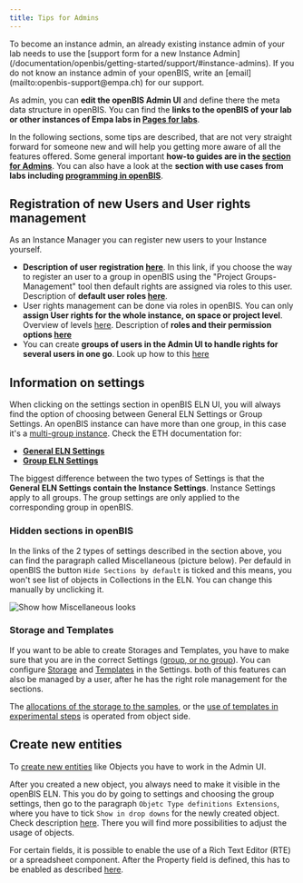 ```yaml
---
title: Tips for Admins
---
```



<Aside type="note" title="Open Data">
    To become an instance admin, an already existing instance admin of your lab needs to use the [support form for a new Instance Admin](/documentation/openbis/getting-started/support/#instance-admins). If you do not know an instance admin of your openBIS, write an [email](mailto:openbis-support@empa.ch) for our support.
</Aside>

As admin, you can **edit the openBIS Admin UI** and define there the meta data structure in openBIS.
You can find the **links to the openBIS of your lab or other instances of Empa labs in [Pages for labs](/documentation/openbis/pages_for_labs/)**.

In the following sections, some tips are described, that are not very straight forward for someone new and will help you getting more aware of all the features offered.
Some general important **how-to guides are in the [section for Admins](/documentation/openbis/empa-specific/for_admins/)**.
You can also have a look at the **section with use cases from labs including [programming in openBIS](/documentation/openbis/how-to-and-use-cases/programming/)**.

## Registration of new Users and User rights management

As an Instance Manager you can register new users to your Instance yourself.

- **Description of user registration [here](/documentation/openbis/empa-specific/for_admins/add_user)**. In this link, if you choose the way to register an user to a group in openBIS using the "Project Groups-Management" tool then default rights are assigned via roles to this user. Description of **default user roles [here](https://openbis.readthedocs.io/en/latest/user-documentation/general-admin-users/admins-documentation/user-registration.html#default-roles-assigned-in-eln)**.
- User rights management can be done via roles in openBIS. You can only **assign User rights for the whole instance, on space or project level**. Overview of levels [here](https://openbis.readthedocs.io/en/latest/user-documentation/general-users/lab-notebook.html). Description of **roles and their permission options [here](https://openbis.readthedocs.io/en/latest/user-documentation/general-admin-users/admins-documentation/user-registration.html#openbis-roles)**
- You can create **groups of users in the Admin UI to handle rights for several users in one go**. Look up how to this [here](https://openbis.readthedocs.io/en/latest/user-documentation/general-admin-users/admins-documentation/user-registration.html#create-users-groups-in-admin-ui)


## Information on settings

When clicking on the settings section in openBIS ELN UI, you will always find the option of choosing between General ELN Settings or Group Settings. An openBIS instance can have more than one group, in this case it's a [multi-group instance](https://openbis.readthedocs.io/en/latest/user-documentation/general-admin-users/admins-documentation/multi-group-set-up.html).
Check the ETH documentation for:

- **[General ELN Settings](https://openbis.readthedocs.io/en/latest/user-documentation/general-admin-users/admins-documentation/multi-group-set-up.html#general-eln-settings)**
- **[Group ELN Settings](https://openbis.readthedocs.io/en/latest/user-documentation/general-admin-users/admins-documentation/multi-group-set-up.html#group-eln-settings)**

The biggest difference between the two types of Settings is that the **General ELN Settings contain the Instance Settings**. Instance Settings apply to all groups. The group settings are only applied to the corresponding group in openBIS.

### Hidden sections in openBIS

In the links of the 2 types of settings described in the section above, you can find the paragraph called Miscellaneous (picture below). Per defauld in openBIS the button `Hide Sections by default` is ticked and this means, you won't see list of objects in Collections in the ELN. You can change this manually by unclicking it.

![Show how Miscellaneous looks](src/assets/openBIS/Bild/Misc_Settings.png)

### Storage and Templates

If you want to be able to create Storages and Templates, you have to make sure that you are in the correct Settings ([group, or no group](https://openbis.readthedocs.io/en/latest/user-documentation/general-admin-users/admins-documentation/multi-group-set-up.html)). You can configure [Storage](https://openbis.readthedocs.io/en/latest/user-documentation/general-admin-users/admins-documentation/customise-inventory-of-materials-and-samples.html#configure-lab-storage) and [Templates](https://openbis.readthedocs.io/en/latest/user-documentation/general-admin-users/admins-documentation/create-templates-for-objects.html) in the Settings. both of this features can also be managed by a user, after he has the right role management for the sections.

The [allocations of the storage to the samples](https://openbis.readthedocs.io/en/latest/user-documentation/general-users/managing-storage-of-samples.html#allocate-storage-positions-to-samples), or the [use of templates in experimental steps](https://openbis.readthedocs.io/en/latest/user-documentation/general-users/lab-notebook.html#use-templates-for-experimental-steps) is operated from object side.


## Create new entities

To [create new entities](https://openbis.readthedocs.io/en/latest/user-documentation/general-admin-users/admins-documentation/new-entity-type-registration.html) like Objects you have to work in the Admin UI.

After you created a new object, you always need to make it visible in the openBIS ELN. This you do by going to settings and choosing the group settings, then go to the paragraph `Objetc Type definitions Extensions`, where you have to tick `Show in drop downs` for the newly created object. Check description [here](https://openbis.readthedocs.io/en/latest/user-documentation/general-admin-users/admins-documentation/new-entity-type-registration.html#enable-objects-in-dropdowns). There you will find more possibilities to adjust the usage of objects.

For certain fields, it is possible to enable the use of a Rich Text Editor (RTE) or a spreadsheet component. After the Property field is defined, this has to be enabled as described [here](https://openbis.readthedocs.io/en/latest/user-documentation/general-admin-users/admins-documentation/new-entity-type-registration.html#enable-rich-text-editor-or-spreadsheet-widgets).
